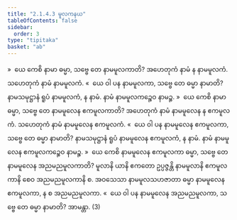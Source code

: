 ```yaml
---
title: "2.1.4.3 မူလကနယ"
tableOfContents: false
sidebar:
  order: 3
type: "tipitaka"
basket: "ab"
---
```



<DynamicBreadcrumb />

<Division number="92">

<Paragraph number="234">
»  ယေ ကေစိ နာမာ ဓမ္မာ, သဗ္ဗေ တေ နာမမူလကာတိ?
</Paragraph>

<Paragraph number="235">
အဟေတုကံ နာမံ န နာမမူလကံ. သဟေတုကံ နာမံ နာမမူလကံ.
</Paragraph>

<Paragraph number="236">
«  ယေ ဝါ ပန နာမမူလကာ, သဗ္ဗေ တေ ဓမ္မာ နာမာတိ?
</Paragraph>

<Paragraph number="237">
နာမသမုဋ္ဌာနံ ရူပံ နာမမူလကံ, န နာမံ. နာမံ နာမမူလကဉ္စေဝ နာမဉ္စ.
</Paragraph>

</Division>
<Division number="93">

<Paragraph number="238">
»  ယေ ကေစိ နာမာ ဓမ္မာ, သဗ္ဗေ တေ နာမမူလေန ဧကမူလကာတိ?
</Paragraph>

<Paragraph number="239">
အဟေတုကံ နာမံ နာမမူလေန န ဧကမူလကံ. သဟေတုကံ နာမံ နာမမူလေန ဧကမူလကံ.
</Paragraph>

<Paragraph number="240">
«  ယေ ဝါ ပန နာမမူလေန ဧကမူလကာ, သဗ္ဗေ တေ ဓမ္မာ နာမာတိ?
</Paragraph>

<Paragraph number="241">
နာမသမုဋ္ဌာနံ ရူပံ နာမမူလေန ဧကမူလကံ, န နာမံ. နာမံ နာမမူလေန ဧကမူလကဉ္စေဝ နာမဉ္စ.
</Paragraph>

</Division>
<Division number="94">

<Paragraph number="242">
»  ယေ ကေစိ နာမမူလေန ဧကမူလကာ ဓမ္မာ, သဗ္ဗေ တေ နာမမူလေန အညမညမူလကာတိ?
</Paragraph>

<Paragraph number="243">
မူလာနိ ယာနိ ဧကတော ဥပ္ပဇ္ဇန္တိ နာမမူလာနိ ဧကမူလကာနိ စေဝ အညမညမူလကာနိ စ. အဝသေသာ နာမမူလသဟဇာတာ ဓမ္မာ နာမမူလေန ဧကမူလကာ, န စ အညမညမူလကာ.
</Paragraph>

<Paragraph number="244">
«  ယေ ဝါ ပန နာမမူလေန အညမညမူလကာ, သဗ္ဗေ တေ ဓမ္မာ နာမာတိ? အာမန္တာ. (3)
</Paragraph>
</Division>
